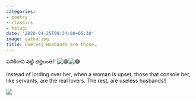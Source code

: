 ```yaml
---
categories:
- poetry
- classics
- telugu
date: '2020-04-25T09:34:00+05:30'
image: gatha.jpg
title: Useless Husbands are those…
---
```


పనికిరాని వట్టి భర్తలంతె!! ![😁](https://static.xx.fbcdn.net/images/emoji.php/v9/ta8/1.5/16/1f601.png)![😂](https://static.xx.fbcdn.net/images/emoji.php/v9/t29/1.5/16/1f602.png)

 Instead of lording over her, when a woman is upset, those that console her, like servants, are the real lovers. The rest, are useless husbands!!

 [![](gatha.jpg)](gatha.jpg)

<!--
post-746
https://venugvgk.wordpress.com/2020/04/25/useless-husbands-are-those/
-->
